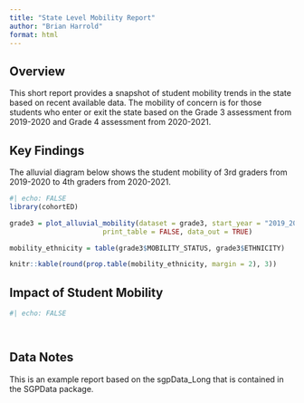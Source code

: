 ```yaml
---
title: "State Level Mobility Report"
author: "Brian Harrold"
format: html
---
```


## Overview

This short report provides a snapshot of student mobility trends in the state based on recent available data. The mobility of concern is for those students who enter or exit the state based on the Grade 3 assessment from 2019-2020 and Grade 4 assessment from 2020-2021.

## Key Findings

The alluvial diagram below shows the student mobility of 3rd graders from 2019-2020 to 4th graders from 2020-2021.

```r
#| echo: FALSE
library(cohortED)

grade3 = plot_alluvial_mobility(dataset = grade3, start_year = "2019_2020", start_grade = 3, 
                       print_table = FALSE, data_out = TRUE)

mobility_ethnicity = table(grade3$MOBILITY_STATUS, grade3$ETHNICITY)

knitr::kable(round(prop.table(mobility_ethnicity, margin = 2), 3))

```


## Impact of Student Mobility




```r
#| echo: FALSE




```



## Data Notes

This is an example report based on the sgpData_Long that is contained in the SGPData package.






